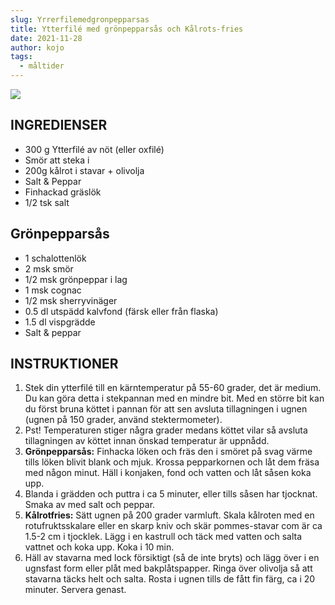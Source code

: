 ```yaml
---
slug: Yrrerfilemedgronpepparsas
title: Ytterfilé med grönpepparsås och Kålrots-fries
date: 2021-11-28
author: kojo
tags:
  - måltider
---
```

![](http://www.ketolivet.se/wp-content/uploads/2020/09/IMG_7519-1227x1536.jpeg)

## INGREDIENSER

* 300 g Ytterfilé av nöt (eller oxfilé)
* Smör att steka i
* 200g kålrot i stavar + olivolja
* Salt & Peppar
* Finhackad gräslök
* 1/2 tsk salt

## Grönpepparsås

* 1 schalottenlök
* 2 msk smör
* 1/2 msk grönpeppar i lag
* 1 msk cognac
* 1/2 msk sherryvinäger
* 0.5 dl utspädd kalvfond (färsk eller från flaska)
* 1.5 dl vispgrädde
* Salt & peppar

## INSTRUKTIONER

1. Stek din ytterfilé till en kärntemperatur på 55-60 grader, det är medium. Du kan göra detta i stekpannan med en mindre bit. Med en större bit kan du först bruna köttet i pannan för att sen avsluta tillagningen i ugnen (ugnen på 150 grader, använd stektermometer).
2. Pst! Temperaturen stiger några grader medans köttet vilar så avsluta tillagningen av köttet innan önskad temperatur är uppnådd.
3. **Grönpepparsås:** Finhacka löken och fräs den i smöret på svag värme tills löken blivit blank och mjuk. Krossa pepparkornen och låt dem fräsa med någon minut. Häll i konjaken, fond och vatten och låt såsen koka upp. 
4. Blanda i grädden och puttra i ca 5 minuter, eller tills såsen har tjocknat. Smaka av med salt och peppar.
5. **Kålrotfries:** Sätt ugnen på 200 grader varmluft. Skala kålroten med en rotufruktsskalare eller en skarp kniv och skär pommes-stavar com är ca 1.5-2 cm i tjocklek. Lägg i en kastrull och täck med vatten och salta vattnet och koka upp. Koka i 10 min. 
6. Häll av stavarna med lock försiktigt (så de inte bryts) och lägg över i en ugnsfast form eller plåt med bakplåtspapper. Ringa över olivolja så att stavarna täcks helt och salta. Rosta i ugnen tills de fått fin färg, ca i 20 minuter. Servera genast.